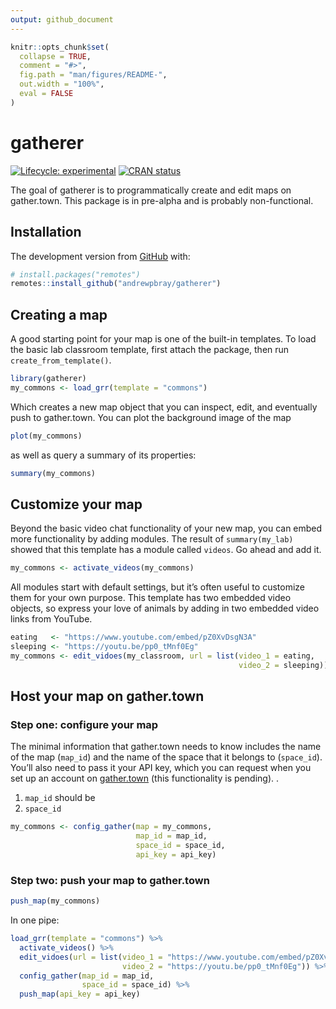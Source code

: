 ```yaml
---
output: github_document
---
```


<!-- README.md is generated from README.Rmd. Please edit that file -->

```r
knitr::opts_chunk$set(
  collapse = TRUE,
  comment = "#>",
  fig.path = "man/figures/README-",
  out.width = "100%",
  eval = FALSE
)
```

# gatherer

<!-- badges: start -->
[![Lifecycle: experimental](https://img.shields.io/badge/lifecycle-experimental-orange.svg)](https://www.tidyverse.org/lifecycle/#experimental)
[![CRAN status](https://www.r-pkg.org/badges/version/gatherer)](https://CRAN.R-project.org/package=gatherer)
<!-- badges: end -->

The goal of gatherer is to programmatically create and edit maps on gather.town. This package is in pre-alpha and is probably non-functional.

## Installation

The development version from [GitHub](https://github.com/) with:

```r
# install.packages("remotes")
remotes::install_github("andrewpbray/gatherer")
```

## Creating a map

A good starting point for your map is one of the built-in templates. To load the basic lab classroom template, first attach the package, then run `create_from_template()`.

```r
library(gatherer)
my_commons <- load_grr(template = "commons")
```

Which creates a new map object that you can inspect, edit, and eventually push to gather.town. You can plot the background image of the map

```r
plot(my_commons)
```

as well as query a summary of its properties:

```r
summary(my_commons)
```

## Customize your map

Beyond the basic video chat functionality of your new map, you can embed more functionality by adding modules. The result of `summary(my_lab)` showed that this template has a module called `videos`. Go ahead and add it.

```r
my_commons <- activate_videos(my_commons)
```

All modules start with default settings, but it's often useful to customize them for your own purpose. This template has two embedded video objects, so express your love of animals by adding in two embedded video links from YouTube.

```r
eating   <- "https://www.youtube.com/embed/pZ0XvDsgN3A"
sleeping <- "https://youtu.be/pp0_tMnf0Eg"
my_commons <- edit_vidoes(my_classroom, url = list(video_1 = eating,
                                                   video_2 = sleeping))
```


## Host your map on gather.town

### Step one: configure your map

The minimal information that gather.town needs to know includes the name of the map (`map_id`) and the name of the space that it belongs to (`space_id`). You'll also need to pass it your API key, which you can request when you set up an account on [gather.town](gather.town) (this functionality is pending).
.

1. `map_id` should be 
2. `space_id` 

```r
my_commons <- config_gather(map = my_commons,
                            map_id = map_id, 
                            space_id = space_id, 
                            api_key = api_key)
```

### Step two: push your map to gather.town

```r
push_map(my_commons)
```

In one pipe:

```r
load_grr(template = "commons") %>%
  activate_videos() %>%
  edit_vidoes(url = list(video_1 = "https://www.youtube.com/embed/pZ0XvDsgN3A",
                         video_2 = "https://youtu.be/pp0_tMnf0Eg")) %>%
  config_gather(map_id = map_id, 
                space_id = space_id) %>%
  push_map(api_key = api_key)
```







